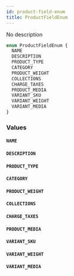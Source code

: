 ```yaml
---
id: product-field-enum
title: ProductFieldEnum
---
```


No description

```graphql
enum ProductFieldEnum {
  NAME
  DESCRIPTION
  PRODUCT_TYPE
  CATEGORY
  PRODUCT_WEIGHT
  COLLECTIONS
  CHARGE_TAXES
  PRODUCT_MEDIA
  VARIANT_SKU
  VARIANT_WEIGHT
  VARIANT_MEDIA
}
```

### Values

#### `NAME`

#### `DESCRIPTION`

#### `PRODUCT_TYPE`

#### `CATEGORY`

#### `PRODUCT_WEIGHT`

#### `COLLECTIONS`

#### `CHARGE_TAXES`

#### `PRODUCT_MEDIA`

#### `VARIANT_SKU`

#### `VARIANT_WEIGHT`

#### `VARIANT_MEDIA`
